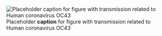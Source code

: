 ![Placeholder __caption__ for figure with transmission related to Human coronavirus OC43](/img/placeholder.jpg)